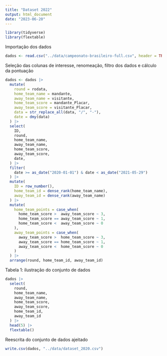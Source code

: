 ```yaml
---
title: "Dataset 2022"
output: html_document
date: "2023-06-20"
---
```


```r
library(tidyverse)
library(flextable)
```

Importação dos dados 
```r
dados <- read.csv("../data/campeonato-brasileiro-full.csv", header = TRUE, encoding = 'UTF-8')
```

Seleção das colunas de interesse, renomeação, filtro dos dados e cálculo da pontuação
```r
dados <- dados |>
  mutate(
    round = rodata,
    home_team_name = mandante,
    away_team_name = visitante,
    home_team_score = mandante_Placar,
    away_team_score = visitante_Placar,
    data = str_replace_all(data, "/", "-"),
    date = dmy(data)
  ) |>
  select(
    ID,
    round,
    home_team_name,
    away_team_name,
    home_team_score,
    away_team_score,
    date,
  ) |>
  filter(
    date >= as_date("2020-01-01") & date < as_date("2021-05-29")
  ) |>
  mutate(
    ID = row_number(),
    home_team_id = dense_rank(home_team_name),
    away_team_id = dense_rank(away_team_name)
  ) |>
  mutate(
    home_team_points = case_when(
      home_team_score >  away_team_score ~ 3,
      home_team_score == away_team_score ~ 1,
      home_team_score <  away_team_score ~ 0
    ),
    away_team_points = case_when(
      away_team_score >  home_team_score ~ 3,
      away_team_score == home_team_score ~ 1,
      away_team_score <  home_team_score ~ 0
    )
  ) |>
  arrange(round, home_team_id, away_team_id)
```

Tabela 1: ilustração do conjunto de dados
```r
dados |>
  select(
    round,
    home_team_name,
    away_team_name,
    home_team_score,
    away_team_score,
    home_team_id,
    away_team_id
  ) |>
  head(5) |>
  flextable()
```

Reescrita do conjunto de dados ajeitado
```r
write.csv(dados, "../data/dataset_2020.csv")
```